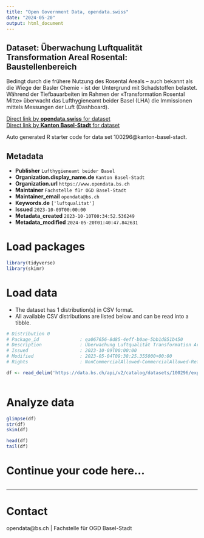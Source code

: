 ```yaml
---
title: "Open Government Data, opendata.swiss"
date: "2024-05-20"
output: html_document
---
```


## Dataset: Überwachung Luftqualität Transformation Areal Rosental: Baustellenbereich

Bedingt durch die frühere Nutzung des Rosental Areals – auch bekannt als die Wiege der Basler Chemie - ist der Untergrund mit Schadstoffen belastet. Während der Tiefbauarbeiten im Rahmen der «Transformation Rosental Mitte» überwacht das Lufthygieneamt beider Basel (LHA) die Immissionen mittels Messungen der Luft (Dashboard). 

[Direct link by **opendata.swiss** for dataset](https://opendata.swiss/de/dataset/uberwachung-luftqualitat-transformation-areal-rosental-baustellenbereich)<br>
[Direct link by **Kanton Basel-Stadt** for dataset](https://data.bs.ch/explore/dataset/100296/)

Auto generated R starter code for data set 100296@kanton-basel-stadt.

## Metadata

- **Publisher** `Lufthygieneamt beider Basel`
- **Organization.display_name.de** `Kanton Basel-Stadt`
- **Organization.url** `https://www.opendata.bs.ch`
- **Maintainer** `Fachstelle für OGD Basel-Stadt`
- **Maintainer_email** `opendata@bs.ch`
- **Keywords.de** `['luftqualitat']`
- **Issued** `2023-10-09T00:00:00`
- **Metadata_created** `2023-10-10T00:34:52.536249`
- **Metadata_modified** `2024-05-20T01:40:47.842631`


# Load packages

```r

library(tidyverse)
library(skimr)

```

# Load data

-   The dataset has 1 distribution(s) in CSV format.
-   All available CSV distributions are listed below and can be read into a tibble.

```r

# Distribution 0
# Package_id               : ea067656-8d85-4eff-b0ae-5bb1d851b450
# Description              : Überwachung Luftqualität Transformation Areal Rosental: Baustellenbereich (csv)
# Issued                   : 2023-10-09T00:00:00
# Modified                 : 2023-05-04T09:38:25.355000+00:00
# Rights                   : NonCommercialAllowed-CommercialAllowed-ReferenceRequired

df <- read_delim('https://data.bs.ch/api/v2/catalog/datasets/100296/exports/csv')



```

# Analyze data

```r

glimpse(df)
str(df)
skim(df)

head(df)
tail(df)

```

# Continue your code here...

```r

```

------------------------------------------------------------------------

# Contact

opendata@bs.ch | Fachstelle für OGD Basel-Stadt
